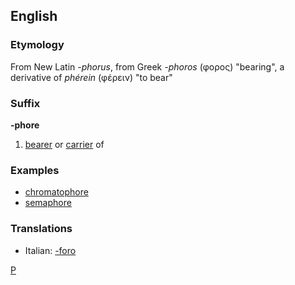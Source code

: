 ==English==
===Etymology===
From New Latin ''-phorus'', from Greek ''-phoros'' (φορος) "bearing", a derivative of ''ph&eacute;rein'' (φέρειν) "to bear"
===Suffix===
'''-phore'''
#[[bearer]] or [[carrier]] of
===Examples===
*[[chromatophore]]
*[[semaphore]]

===Translations===
*Italian: [[-foro]]

[[Category:English suffixes|P]]